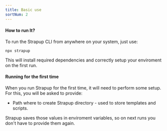 ```yaml
---
title: Basic use
sortNum: 2
---
```

#### How to run It?
To run the Strapup CLI from anywhere on your system, just use:
```command
npx strapup
```
This will install required dependencies and correctly setup your enviroment on the first run.

#### Running for the first time
When you run Strapup for the first time, it will need to perform some setup. For this, you will be asked to provide:
- Path where to create Strapup directory - used to store templates and scripts.

Strapup saves those values in enviroment variables, so on next runs you don't have to provide them again.

